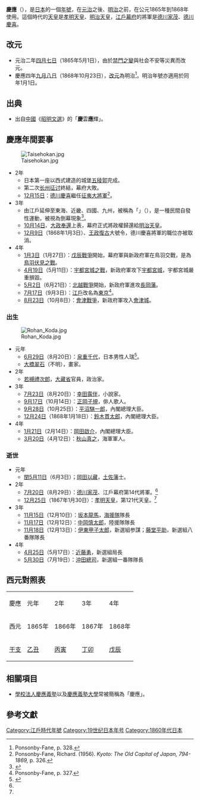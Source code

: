 {{Eranamebox
|年号 = 庆应
|起讫时间 = 1865年 - 1868年
|政权 = [[日本|日本]][[江户幕府|江户幕府]]
|帝王 = [[孝明天皇|孝明天皇]]<br>[[明治天皇|明治天皇]]
|历时 = 4年
|timeline= <timeline>
ImageSize  = width:200 height:50
PlotArea   = width:180 height:30 left:10 bottom:20
TimeAxis   = orientation:horizontal
DateFormat = yyyy
Period     = from:1615 till:1868
AlignBars  = early
ScaleMajor = increment:60 start:1615
Colors =
  id:canvas value:rgb(1,1,0.85)
BackgroundColors = canvas:canvas
PlotData =
  width:15 color:black
  bar:era from:start till:end
  bar:era from:1865 till:1868 color:red
</timeline>
|说明 =  <span style="color: red">庆应</span>在日本[[江户时代|江户时代]]的位置。
}}
'''慶應'''（{{jpn|j=慶応|kana=けいおう|rm=Keiō}}），是[[日本|日本]]的一個[[年號|年號]]，在[[元治|元治]]之後、[[明治|明治]]之前，在公元1865年到1868年使用。這個時代的[[天皇|天皇]]是[[孝明天皇|孝明天皇]]、[[明治天皇|明治天皇]]，[[江戶幕府|江戶幕府]]的將軍是[[德川家茂|德川家茂]]、[[德川慶喜|德川慶喜]]。

== 改元 ==
*元治二年[[四月初七|四月七日]]（1865年5月1日），由於[[禁門之變|禁門之變]]與社会不安等災異而改元。
*慶應四年[[九月初八|九月八日]]（1868年10月23日），[[明治改元之詔|改元]]為明治<ref name="p328">Ponsonby-Fane, p. 328.</ref>。明治年號亦適用於同年1月1日。

== 出典 ==
* 出自[[中國|中國]]《[[昭明文選|昭明文選]]》的「'''慶'''雲'''應'''輝」。

== 慶應年間要事 ==
[[File:Taisehokan.jpg|thumb]]

*2年
**日本第一座以西式建造的城堡[[五稜郭|五稜郭]]完成。
**第二次[[长州征讨|长州征讨]]終結，幕府大敗。
**[[十二月十五|12月15日]]：[[德川慶喜|德川慶喜]]繼任[[征夷大將軍|征夷大將軍]]<ref name="p326">Ponsonby-Fane, Richard. (1956). ''Kyoto: The Old Capital of Japan, 794-1869,'' p. 326.</ref>。
*3年
**由江戶延伸至東海、近畿、四國、九州，被稱為「{{link-ja|這不是很好嗎騷動|ええじゃないか}}」（{{lang|ja|ええじゃないか}}），是一種民間自發性運動，被視為倒幕現象<ref>[http://100.yahoo.co.jp/detail/%E3%81%88%E3%81%88%E3%81%98%E3%82%83%E3%81%AA%E3%81%84%E3%81%8B/ {{lang|ja|ええじゃないか}}] {{webarchive|url=https://archive.is/20120709015555/http://100.yahoo.co.jp/detail/%E3%81%88%E3%81%88%E3%81%98%E3%82%83%E3%81%AA%E3%81%84%E3%81%8B/ |date=2012-07-09 }}</ref>。
** [[十月十四|10月14日]]、[[大政奉還|大政奉還]]上表，幕府正式將政權歸還給[[明治天皇|明治天皇]]。
** [[十二月初九|12月9日]]（1868年1月3日）、[[王政復古|王政復古]]大號令，德川慶喜將軍的職位亦被取消。
*4年
** [[正月初三|1月3日]]（1月27日）：[[戊辰戰爭|戊辰戰爭]]開始，幕府軍與新政府軍在鳥羽交戰，是為[[鳥羽伏見之戰|鳥羽伏見之戰]]。
** [[四月十九|4月19日]]（5月11日）：[[宇都宮城之戰|宇都宮城之戰]]，新政府軍攻下[[宇都宮城|宇都宮城]]，宇都宮城嚴重損毀。
** [[五月初二|5月2日]]（6月21日）：[[北越戰爭|北越戰爭]]開始，新政府軍進攻[[長岡藩|長岡藩]]。
** [[七月十七|7月17日]]（9月3日）：[[江戶|江戶]]改名為[[東京|東京]]<ref>Ponsonby-Fane, p. 327.</ref>。
** [[八月廿三|8月23日]]（10月8日）：[[會津戰爭|會津戰爭]]，新政府軍攻入[[會津城|會津城]]。

===出生===
[[File:Rohan_Koda.jpg|thumb]]

*元年
**[[六月廿九|6月29日]]（8月20日）：[[泉重千代|泉重千代]]，日本男性人瑞<ref>{{Cite web |url=http://www.pdfworld.co.jp/museum/shiryo/izumi/izumi.html |title=泉重千代 |access-date=2009-07-13 |archive-date=2021-03-20 |archive-url=https://web.archive.org/web/20210320081507/http://www.pdfworld.co.jp/museum/shiryo/izumi/izumi.html |dead-url=no }}</ref>。
**[[大橋翠石|大橋翠石]]（不明），畫家。
*2年
**[[若槻禮次郎|若槻禮次郎]]，[[大藏省|大藏省]]官員，政治家。
*3年
**[[七月廿三|7月23日]]（8月20日）：[[幸田露伴|幸田露伴]]，小說家。
**[[九月十七|9月17日]]（10月14日）：[[正岡子規|正岡子規]]，俳人歌人。
**[[九月廿八|9月28日]]（10月25日）：[[平沼騏一郎|平沼騏一郎]]，內閣總理大臣。
**[[十二月廿四|12月24日]]（1868年1月18日）：[[鈴木貫太郎|鈴木貫太郎]]，內閣總理大臣。
*4年
**[[正月廿一|1月21日]]（2月14日）：[[岡田啟介|岡田啟介]]，內閣總理大臣。
**[[三月二十|3月20日]]（4月12日）：[[秋山真之|秋山真之]]，海軍軍人。

===逝世===
*元年
**[[五月十一|閏5月11日]]（6月3日）；[[岡田以藏|岡田以藏]]，[[土佐藩|土佐藩]]士。
*2年
**[[七月二十|7月20日]]（8月29日）：[[德川家茂|德川家茂]]、江戶幕府第14代將軍。<ref name="p326"/>
**[[十二月廿五|12月25日]]（1867年1月30日）：[[孝明天皇|孝明天皇]]，第121代天皇。<ref name="p326"/>
*3年
**[[十一月十五|11月15日]]（12月10日）：[[坂本龍馬|坂本龍馬]]，[[海援隊|海援隊]]隊長
**[[十一月十七|11月17日]]（12月12日）：[[中岡慎太郎|中岡慎太郎]]，陸援隊隊長
**[[十一月十八|11月18日]]（12月13日）：[[伊東甲子太郎|伊東甲子太郎]]，新選組参謀；[[藤堂平助|藤堂平助]]，新選組八番隊隊長
*4年
**[[四月廿五|4月25日]]（5月17日）：[[近藤勇|近藤勇]]，新選組局長
**[[五月三十|5月30日]]（7月19日）：[[沖田總司|沖田總司]]，新選組一番隊隊長

== 西元對照表 ==
{| class="wikitable" cellspacing=0 style="text-align:center"
|- style="background-color:#CCCCCC;"
|慶應||元年||2年||3年||4年
|-
|西元||1865年||1866年||1867年||1868年
|-
|[[干支|干支]]||[[乙丑|乙丑]]||[[丙寅|丙寅]]||[[丁卯|丁卯]]||[[戊辰|戊辰]]
|}

==  相關項目 ==
* [[學校法人慶應義塾|學校法人慶應義塾]]以及[[慶應義塾大學|慶應義塾大學]]常被簡稱為「慶應」。

==參考文獻==
<div class="references-small">
<references />
</div>

{{年號|[[元治|元治]]|[[日本年號|日本年號]]|[[明治|明治]]}}
{{江戶時代年號}}
{{DEFAULTSORT:Keiou}}

[[Category:江戶時代年號|Category:江戶時代年號]]
[[Category:19世纪日本年号|Category:19世纪日本年号]]
[[Category:1860年代日本|Category:1860年代日本]]